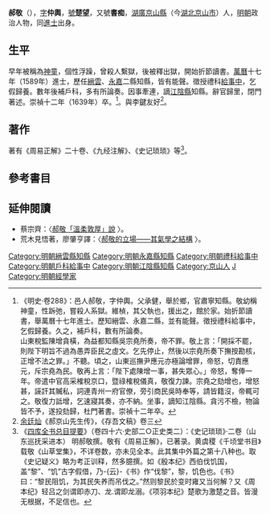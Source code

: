 {{明清人物信息框
| 姓名 = 郝敬
| 原名 =
| 圖片名稱 = 
| 圖片大小 = 220px
| 圖片說明 = 
| 最高職務 = 戶科給事中
| 最高散阶 =
| 國家 = 大明
| 爵位 =
| 籍貫 = [[湖廣|湖廣]][[京山縣|京山縣]]
| 族裔 = 漢族
| 旗籍 = 
| 字號 = 字仲輿，號楚望，又號書痴
| 室名 = 
| 諡號 = 
| 出生日期 = 嘉靖三十七年（1558年）
| 出生地點 = 
| 逝世日期 = 崇禎十二年（1639年）
| 逝世地點 = 
| 墓葬 =
| 配偶 =
| 親屬 = 
| 出身 = 
*萬曆十七年（1589年）己丑科同進士出身
| 經歷 = 
| 著作 =
*《周易正解》二十卷
*《九经注解》
*《史记琐琐》
}}

'''郝敬'''（{{bd|1558年||1639年|catIdx=H郝}}），[[表字|字]]'''仲輿'''，[[號|號]]'''楚望'''，又號'''書痴'''，[[湖廣|湖廣]][[京山縣|京山縣]]（今[[湖北|湖北]][[京山市|京山市]]）人，[[明朝|明朝]]政治人物，同[[進士|進士]]出身。

==生平==
早年被稱為[[神童|神童]]，個性浮躁，曾殺人繫獄，後被釋出獄，開始折節讀書。[[萬曆|萬曆]]十七年（1589年）進士，歷任[[縉雲|縉雲]]、[[永嘉|永嘉]]二縣知縣，皆有能聲。徵授禮科[[給事中|給事中]]，乞假歸養。數年後補戶科，多有所論奏。因事牽連，謫[[江陰縣|江陰縣]]知縣。辭官歸里，閉門著述。崇禎十二年（1639年）卒。<ref>《明史·卷288》：邑人郝敬，字仲輿。父承健，舉於鄉，官肅寧知縣。敬幼稱神童，性跅弛，嘗殺人系獄。維楨，其父執也，援出之，館於家。始折節讀書，舉萬曆十七年進士。歷知縉雲、永嘉二縣，並有能聲。徵授禮科給事中，乞假歸養。久之，補戶科，數有所論奏。<br>山東稅監陳增貪橫，為益都知縣吳宗堯所奏，帝不罪。敬上言：「開採不罷，則陛下明旨不過為愚弄臣民之虛文。乞先停止，然後以宗堯所奏下撫按勘核，正增不法之罪。」不聽。頃之，山東巡撫尹應元亦極論增罪，帝怒，切責應元，斥宗堯為民。敬再上言：「陛下處陳增一事，甚失眾心。」帝怒，奪俸一年。帝遣中官高采榷稅京口，暨祿榷稅儀真，敬復力諫。宗堯之劾增也，增怒甚，誣訐其贓私，詞連青州一府官僚，旁引商民吳時奉等，請皆籍沒，帝輒可之。敬復力詆增，乞速寢其奏，亦不納。坐事，謫知江陰縣。貪污不檢，物論皆不予，遂投劾歸，杜門著書。崇禎十二年卒。</ref>。與李鍵友好<ref>[[余廷灿|余廷灿]]《郝京山先生传》，《存吾文稿》卷三</ref>。

==著作==
著有《周易正解》二十卷、《九经注解》、《史记琐琐》等<ref>《[[四库全书总目提要|四库全书总目提要]]》（卷四十六·史部二○正史类二）：《史记琐琐》·二卷（山东巡抚采进本） 明郝敬撰。敬有《周易正解》，已著录。黄虞稷《千顷堂书目》载敬《山草堂集》，不详卷数，亦未见全本。此其集中外篇之第十八种也。取《史记疑义》略为考正训释，然多臆撰。如《殷本纪》西伯伐饥国，盖“黎”、“饥”古字假借，乃-{云}-《书》作“伐黎”，黎，饥色也。《书》曰：“黎民阻饥，为其民失养而吊伐之。”然则黎民於变时雍又当何解？又《周本纪》轻吕之剑谓即赤刀、龙谓即龙溺。《项羽本纪》楚歌为激楚之音。皆漫无根据，不足信也。</ref>。

== 參考書目 ==
{{reflist}}

==延伸閱讀==
*蔡宗齊：〈[https://app.box.com/s/9g38guwlni3oof8qut99 郝敬「溫柔敦厚」說] {{Wayback|url=https://app.box.com/s/9g38guwlni3oof8qut99 |date=20210612110414 }}〉。
*荒木見悟著，廖肇亨譯：〈[http://www.litphil.sinica.edu.tw/home/publish/PDF/Newsletter/54/54-143-159.pdf 郝敬的立場——其氣學之結構] {{Wayback|url=http://www.litphil.sinica.edu.tw/home/publish/PDF/Newsletter/54/54-143-159.pdf |date=20141108141516 }}〉。

{{萬曆十七年己丑科殿試金榜}}
{{DEFAULTSORT:Hao郝}}
[[Category:明朝縉雲縣知縣|Category:明朝縉雲縣知縣]]
[[Category:明朝永嘉縣知縣|Category:明朝永嘉縣知縣]]
[[Category:明朝禮科給事中|Category:明朝禮科給事中]]
[[Category:明朝戶科給事中|Category:明朝戶科給事中]]
[[Category:明朝江陰縣知縣|Category:明朝江陰縣知縣]]
[[Category:京山人|Category:京山人]]
[[Category:郝姓|J]]
[[Category:明朝經學家|Category:明朝經學家]]